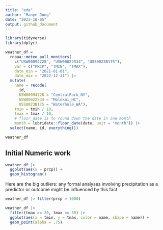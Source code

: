 ```yaml
---
title: "eda"
author: "Manye Dong"
date: "2023-10-05"
output: github_document
---
```

```r
library(tidyverse)
library(dplyr)
```

```r
weather_df = 
  rnoaa::meteo_pull_monitors(
    c("USW00094728", "USW00022534", "USS0023B17S"),
    var = c("PRCP", "TMIN", "TMAX"), 
    date_min = "2021-01-01",
    date_max = "2022-12-31") |>
  mutate(
    name = recode(
      id, 
      USW00094728 = "CentralPark_NY", 
      USW00022534 = "Molokai_HI",
      USS0023B17S = "Waterhole_WA"),
    tmin = tmin / 10,
    tmax = tmax / 10,
    # floor_date is to round down the date in one month
    month = lubridate::floor_date(date, unit = "month")) |>
  select(name, id, everything())
```
```r
weather_df
```

## Initial Numeric work
```r
weather_df |> 
  ggplot(aes(x = prcp)) + 
  geom_histogram()
```

Here are the big outliers: any formal analyses involving precipitation as a predictor or outcome might be influenced by this fact
```r
weather_df |> filter(prcp > 1000)
```

```r
weather_df |> 
  filter(tmax >= 20, tmax <= 30) |> 
  ggplot(aes(x = tmin, y = tmax, color = name, shape = name)) + 
  geom_point(alpha = .75)
```

